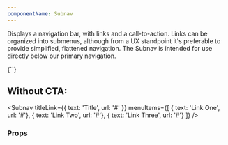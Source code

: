```yaml
---
componentName: Subnav
---
```


Displays a navigation bar, with links and a call-to-action. Links can be organized into submenus, although from a UX standpoint it's preferable to provide simplified, flattened navigation. The Subnav is intended for use directly below our primary navigation.

<LiveComponent>
{`<Subnav
  titleLink={{ text: 'Title', url: '#' }}
  menuItems={[
    { text: 'Link One', url: '#'},
    { text: 'Link Two', url: '#'},
    { text: 'Link Three', url: '#'}
  ]}
  ctaLinks={[
    { text: 'CTA Button', url: '#' }
  ]}
/>`}
</LiveComponent>

## Without CTA:
<Subnav
  titleLink={{ text: 'Title', url: '#' }}
  menuItems={[
    { text: 'Link One', url: '#'},
    { text: 'Link Two', url: '#'},
    { text: 'Link Three', url: '#'}
  ]}
/>

<UsageDetails packageJson={packageJson} />

### Props

<PropsTable props={componentProps} />
